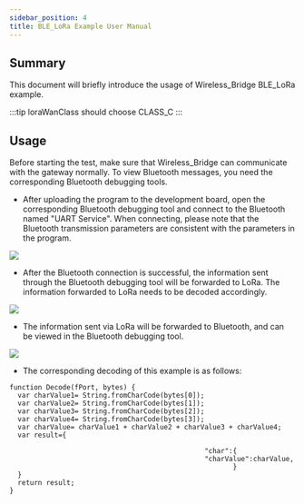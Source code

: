 ```yaml
---
sidebar_position: 4
title: BLE_LoRa Example User Manual
---
```





## Summary

This document will briefly introduce the usage of Wireless_Bridge BLE_LoRa example.

:::tip
loraWanClass should choose CLASS_C
:::

## Usage

Before starting the test, make sure that Wireless_Bridge can communicate with the gateway normally. To view Bluetooth messages, you need the corresponding Bluetooth debugging tools.

- After uploading the program to the development board, open the corresponding Bluetooth debugging tool and connect to the Bluetooth named "UART Service". When connecting, please note that the Bluetooth transmission parameters are consistent with the parameters in the program.

![](img/ble_lora_user_manual/01.png)

- After the Bluetooth connection is successful, the information sent through the Bluetooth debugging tool will be forwarded to LoRa. The information forwarded to LoRa needs to be decoded accordingly.

![](img/ble_lora_user_manual/02.png)

- The information sent via LoRa will be forwarded to Bluetooth, and can be viewed in the Bluetooth debugging tool.

![](img/ble_lora_user_manual/03.png)

- The corresponding decoding of this example is as follows:

```shell
function Decode(fPort, bytes) {
  var charValue1= String.fromCharCode(bytes[0]);
  var charValue2= String.fromCharCode(bytes[1]);
  var charValue3= String.fromCharCode(bytes[2]);
  var charValue4= String.fromCharCode(bytes[3]);
  var charValue= charValue1 + charValue2 + charValue3 + charValue4;
  var result={
    
                                                "char":{
                                                "charValue":charValue,
                                                       }
  }
  return result;
}
```
